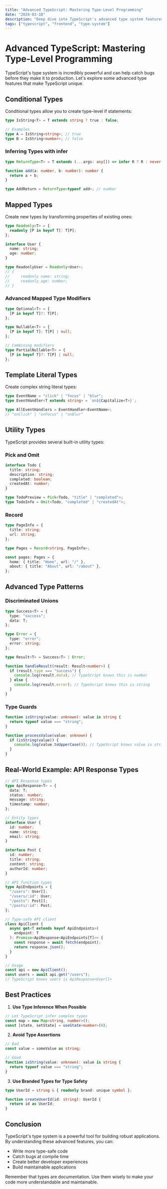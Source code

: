 ```yaml
---
title: "Advanced TypeScript: Mastering Type-Level Programming"
date: "2024-03-18"
description: "Deep dive into TypeScript's advanced type system features including conditional types, mapped types, and type inference"
tags: ["typescript", "frontend", "type-system"]
---
```


# Advanced TypeScript: Mastering Type-Level Programming

TypeScript's type system is incredibly powerful and can help catch bugs before they make it to production. Let's explore some advanced type features that make TypeScript unique.

## Conditional Types

Conditional types allow you to create type-level if statements:

```typescript
type IsString<T> = T extends string ? true : false;

// Examples
type A = IsString<string>; // true
type B = IsString<number>; // false
```

### Inferring Types with infer

```typescript
type ReturnType<T> = T extends (...args: any[]) => infer R ? R : never;

function add(a: number, b: number): number {
  return a + b;
}

type AddReturn = ReturnType<typeof add>; // number
```

## Mapped Types

Create new types by transforming properties of existing ones:

```typescript
type Readonly<T> = {
  readonly [P in keyof T]: T[P];
};

interface User {
  name: string;
  age: number;
}

type ReadonlyUser = Readonly<User>;
// {
//     readonly name: string;
//     readonly age: number;
// }
```

### Advanced Mapped Type Modifiers

```typescript
type Optional<T> = {
  [P in keyof T]?: T[P];
};

type Nullable<T> = {
  [P in keyof T]: T[P] | null;
};

// Combining modifiers
type PartialNullable<T> = {
  [P in keyof T]?: T[P] | null;
};
```

## Template Literal Types

Create complex string literal types:

```typescript
type EventName = "click" | "focus" | "blur";
type EventHandler<T extends string> = `on${Capitalize<T>}`;

type AllEventHandlers = EventHandler<EventName>;
// "onClick" | "onFocus" | "onBlur"
```

## Utility Types

TypeScript provides several built-in utility types:

### Pick and Omit

```typescript
interface Todo {
  title: string;
  description: string;
  completed: boolean;
  createdAt: number;
}

type TodoPreview = Pick<Todo, "title" | "completed">;
type TodoInfo = Omit<Todo, "completed" | "createdAt">;
```

### Record

```typescript
type PageInfo = {
  title: string;
  url: string;
};

type Pages = Record<string, PageInfo>;

const pages: Pages = {
  home: { title: "Home", url: "/" },
  about: { title: "About", url: "/about" },
};
```

## Advanced Type Patterns

### Discriminated Unions

```typescript
type Success<T> = {
  type: "success";
  data: T;
};

type Error = {
  type: "error";
  error: string;
};

type Result<T> = Success<T> | Error;

function handleResult(result: Result<number>) {
  if (result.type === "success") {
    console.log(result.data); // TypeScript knows this is number
  } else {
    console.log(result.error); // TypeScript knows this is string
  }
}
```

### Type Guards

```typescript
function isString(value: unknown): value is string {
  return typeof value === "string";
}

function processValue(value: unknown) {
  if (isString(value)) {
    console.log(value.toUpperCase()); // TypeScript knows value is string
  }
}
```

## Real-World Example: API Response Types

```typescript
// API Response types
type ApiResponse<T> = {
  data: T;
  status: number;
  message: string;
  timestamp: number;
};

// Entity types
interface User {
  id: number;
  name: string;
  email: string;
}

interface Post {
  id: number;
  title: string;
  content: string;
  authorId: number;
}

// API function types
type ApiEndpoints = {
  "/users": User[];
  "/users/:id": User;
  "/posts": Post[];
  "/posts/:id": Post;
};

// Type-safe API client
class ApiClient {
  async get<T extends keyof ApiEndpoints>(
    endpoint: T
  ): Promise<ApiResponse<ApiEndpoints[T]>> {
    const response = await fetch(endpoint);
    return response.json();
  }
}

// Usage
const api = new ApiClient();
const users = await api.get("/users");
// TypeScript knows users is ApiResponse<User[]>
```

## Best Practices

1. **Use Type Inference When Possible**

```typescript
// Let TypeScript infer complex types
const map = new Map<string, number>();
const [state, setState] = useState<number>(0);
```

2. **Avoid Type Assertions**

```typescript
// Bad
const value = someValue as string;

// Good
function isString(value: unknown): value is string {
  return typeof value === "string";
}
```

3. **Use Branded Types for Type Safety**

```typescript
type UserId = string & { readonly brand: unique symbol };

function createUserId(id: string): UserId {
  return id as UserId;
}
```

## Conclusion

TypeScript's type system is a powerful tool for building robust applications. By understanding these advanced features, you can:

- Write more type-safe code
- Catch bugs at compile time
- Create better developer experiences
- Build maintainable applications

Remember that types are documentation. Use them wisely to make your code more understandable and maintainable.
